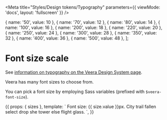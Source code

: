 
<Meta title="Styles/Design tokens/Typography" parameters={{ viewMode: 'docs', layout: 'fullscreen' }} />

  { name: '50', value: 10 },
  { name: '70', value: 12 },
  { name: '80', value: 14 },
  { name: '100', value: 16 },
  { name: '200', value: 18 },
  { name: '220', value: 20 },
  { name: '250', value: 24 },
  { name: '300', value: 28 },
  { name: '350', value: 32 },
  { name: '400', value: 36 },
  { name: '500', value: 48 },
];

# Font size scale

See [information on typography on the Veera Design System page](https://veera.eesti.ee/3d136290e/p/070c6e-tpograafia/b/1507db).

Veera has many font sizes to choose from.

You can pick a font size by employing Sass variables (prefixed with `$veera-font-size`).

<Story name="Font sizes" height="650px">
  {{
    props: { sizes },
    template: `
      <veera-ng-storybook-type-tester *ngFor="let size of sizes" [size]="size.name">Font size: {{ size.value }}px. City trail fallen select drop she tower else flight glass.</veera-ng-storybook-type-tester>
    `,
  }}
</Story>
